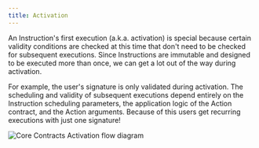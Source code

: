 ```yaml
---
title: Activation
---
```


An Instruction's first execution (a.k.a. activation) is special because certain validity conditions are checked at this time that don't need to be checked for subsequent executions. Since Instructions are immutable and designed to be executed more than once, we can get a lot out of the way during activation.

For example, the user's signature is only validated during activation. The scheduling and validity of subsequent executions depend entirely on the Instruction scheduling parameters, the application logic of the Action contract, and the Action arguments. Because of this users get recurring executions with just one signature!

![Core Contracts Activation flow diagram](/images/core-contracts-activation.png)